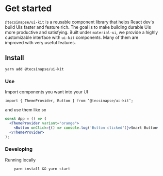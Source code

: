
<Meta title="Introduction/Test" />

# Get started

`@tecsinapse/ui-kit` is a reusable component library that helps React dev's build UIs faster and feature rich. The goal is to make building durable UIs more productive and satisfying.
Built under `material-ui`, we provide a highly customizable interface with `ui-kit` components. Many of them are improved with very useful features.

## Install

`yarn add @tecsinapse/ui-kit`

### **Use**

Import components you want into your UI

`import { ThemeProvider, Button } from ‘@tecsinapse/ui-kit’;`

and use them like so

```jsx
const App = () => (
  <ThemeProvider variant="orange">
    <Button onClick={() => console.log('Button clicked')}>Smart Button</Button>
  </ThemeProvider>
);
```

### Developing

Running locally

```
    yarn install && yarn start
```
